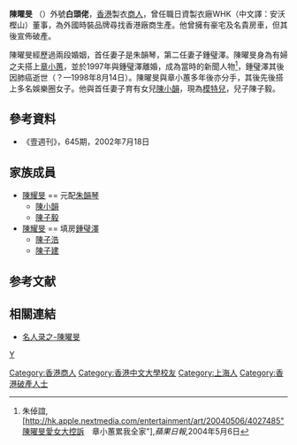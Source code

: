 '''陳曜旻''' （{{bd|1940年||2020年|3月1日|catIdx=Chan}}）外號'''白頭佬'''，[[香港|香港]]製衣[[商人|商人]]，曾任職日資製衣廠WHK（中文譯：安沃樫山）董事，為外國時裝品牌尋找香港廠商生產。他曾擁有豪宅及名貴房車，但其後宣佈破產。

陳曜旻經歷過兩段婚姻，首任妻子是朱韻琴，第二任妻子鍾璧澤。陳曜旻身為有婦之夫搭上[[章小蕙|章小蕙]]，並於1997年與鍾璧澤離婚，成為當時的新聞人物<Ref>朱倬誼,[http://hk.apple.nextmedia.com/entertainment/art/20040506/4027485"陳曜旻愛女大控訴　章小蕙累我全家"],''蘋果日報'',2004年5月6日</Ref>，鍾璧澤其後因肺癌逝世（？—1998年8月14日）。陳曜旻與章小蕙多年後亦分手，其後先後搭上多名娛樂圈女子。他與首任妻子育有女兒[[陳小韻|陳小韻]]，現為[[模特兒|模特兒]]，兒子陳子毅。

==參考資料==
* 《壹週刊》，645期，2002年7月18日

==家族成員==

* [[陳耀旻|陳耀旻]]  == 元配[[朱韻琴|朱韻琴]]
** [[陳小韻|陳小韻]]
** [[陳子毅|陳子毅]] 
* [[陳耀旻|陳耀旻]]  == 填房[[鍾璧澤|鍾璧澤]] 
** [[陳子浩|陳子浩]]
** [[陳子建|陳子建]]

== 参考文献 ==
{{reflist}}

==相關連結==
* [http://www.moon-soft.com/program/bbs/readelite610986.htm 名人录之-陳曜旻]

[[Category:香港商人|Category:香港商人]]
[[category:陈姓|Y]]
[[Category:香港中文大學校友|Category:香港中文大學校友]]
[[Category:上海人|Category:上海人]]
[[Category:香港破產人士|Category:香港破產人士]]